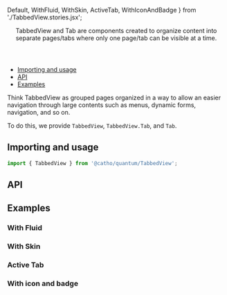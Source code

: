


  Default,
  WithFluid,
  WithSkin,
  ActiveTab,
  WithIconAndBadge
} from './TabbedView.stories.jsx';

<Meta title="TabbedView" component={TabbedView} />

<Header title="TabbedView">
  TabbedView and Tab are components created to organize content into
      separate pages/tabs where only one page/tab can be visible at a time.
</Header>


- [Importing and usage](#importing)
- [API](#api)
- [Examples](#examples)


<p>
  Think TabbedView as grouped pages organized in a way to allow an easier navigation through large contents such
  as menus, dynamic forms, navigation, and so on.
</p>
<p>
  To do this, we provide <code>TabbedView</code>,
  <code>TabbedView.Tab</code>, and <code>Tab</code>.
</p>


## <a id="importing"></a>Importing and usage

```js
import { TabbedView } from '@catho/quantum/TabbedView';
```

<Canvas>
  <Story of={Default} />
</Canvas>

## <a id="api"></a>API

<ArgsTable of={TabbedView} />

## <a id="examples"></a>Examples

### With Fluid

<Canvas>
  <Story of={WithFluid} />
</Canvas>

### With Skin

<Canvas>
  <Story of={WithSkin} />
</Canvas>

### Active Tab

<Canvas>
  <Story of={ActiveTab} />
</Canvas>

### With icon and badge

<Canvas>
  <Story of={WithIconAndBadge} />
</Canvas>



